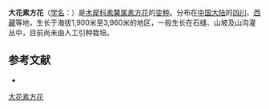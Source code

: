 {{Infraspeciesbox
| name = 大花素方花
| status = 
| status_system = 
| image =
| species link = 素方花
| genus = Jasminum
| species = officinale
| varietas = f
| authority = affine (Royle ex Lindl.) Rehd.
}}

'''大花素方花'''（[[学名|学名]]：{{lang|la|''Jasminum officinale'' var. ''f.''}}）是[[木犀科|木犀科]][[素馨属|素馨属]][[素方花|素方花]]的[[变种|变种]]。分布在[[中国大陆|中国大陆]]的[[四川|四川]]、[[西藏|西藏]]等地，生长于海拔1,900米至3,960米的地区，一般生长在石缝、山坡及山沟灌丛中，目前尚未由人工引种栽培。

== 参考文献 ==
<div class="references-small">
* {{cite web| url =http://www.bioinfo.cn/db05/KmzwSpecies.php?action=view&id=30469| title =大花素方花（变型）| work =《中国高等植物数据库全库》| publisher =中国科学院微生物研究所| author =昆明植物研究所| accessdate =2009-02-26| deadurl =yes| archiveurl =https://web.archive.org/web/20160305024103/http://www.bioinfo.cn/db05/KmzwSpecies.php?action=view&id=30469| archivedate =2016-03-05}}
</div>

[[Category:素馨属|大花素方花]]


{{植物小作品}}